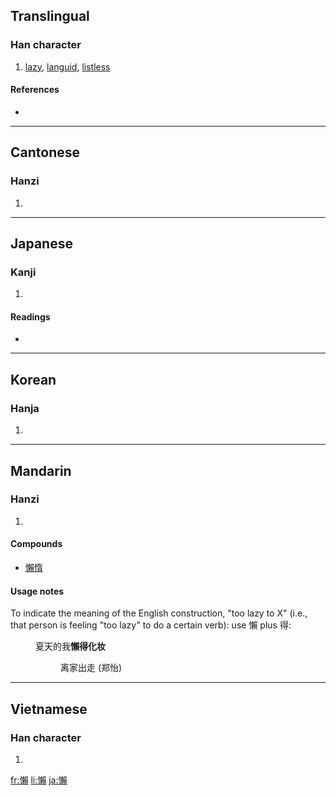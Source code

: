 {{also|懒}}
==Translingual==

===Han character===
{{Han char|rn=61|rad=心|as=16|sn=19|four=9708<sub>6</sub>|canj=心木中金 (PDLC)}}

# [[lazy]], [[languid]], [[listless]]

====References====
* {{Han ref|kx=0408.160|dkj=11455|dj=0749.170|hdz=42368.130|uh=61F6|ud=25078|bh=C369|bd=50025}}

----

==Cantonese==

===Hanzi===
{{yue-hanzi|jyut=|y=laan5|sim=懒}}

# {{defn|Cantonese|sort=心16}}

----

==Japanese==

===Kanji===
{{ja-kanji|grade=|rs=心16}}

# {{defn|Japanese}}

====Readings====
* {{ja-readings|on=[[らん]] (ran), [[らい]] (rai)|kun=[[おこたる]] (okotaru), [[ものうい]] (monoui)}}

----

==Korean==

===Hanja===
{{ko-hanja|hangeul=라>나, 란>난|eumhun=|rv=ra>na, ran>nan|mr=ra>na, ran>nan|y=la>na, lan>nan}}

# {{defn|Korean|sort=心16}}

----

==Mandarin==

===Hanzi===
{{cmn-hanzi|sim=懒|pin=[[lǎn]] ([[lan3]]), [[zhé]] ([[zhe2]])|wg=lan<sup>3</sup>, che<sup>2</sup>}}

# {{defn|Mandarin|sort=心16}}

====Compounds====
* [[懶惰]]

====Usage notes====
To indicate the meaning of the English construction, "too lazy to X" (i.e., that person is feeling "too lazy" to do a certain verb): use 懶 plus 得:
: 夏天的我'''懶得化妆'''
:: 离家出走 (郑怡)

----

==Vietnamese==

===Han character===
{{vi-hantu|[[lại]], [[lãn]], [[lớn]], [[lười]]|rs=心16}}

# {{defn|Vietnamese|sort=心16}}

[[fr:懶]]
[[li:懶]]
[[ja:懶]]